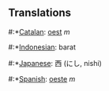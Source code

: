 ==Translations==

#:*[[Catalan]]: [[oest]] ''m''
#:*[[Indonesian]]: barat
#:*[[Japanese]]: 西 (にし, nishi)
#:*[[Spanish]]: [[oeste]] ''m''